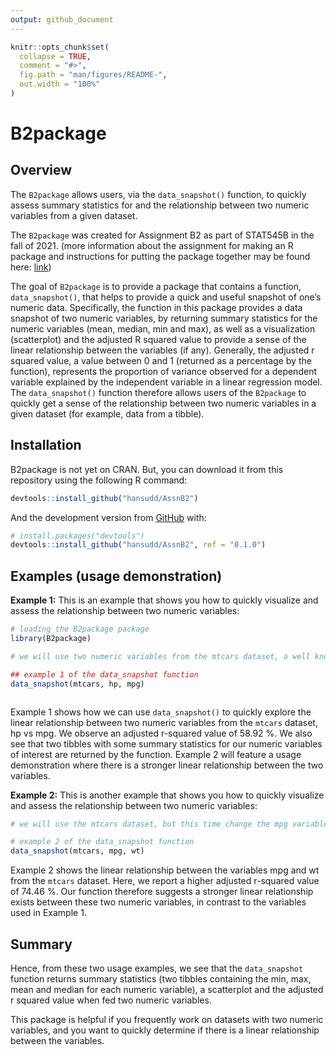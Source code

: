 ```yaml
---
output: github_document
---
```


<!-- README.md is generated from README.Rmd. Please edit that file -->

```r
knitr::opts_chunk$set(
  collapse = TRUE,
  comment = "#>",
  fig.path = "man/figures/README-",
  out.width = "100%"
)
```

# B2package

<!-- badges: start -->
<!-- badges: end -->

## Overview

The `B2package` allows users, via the `data_snapshot()` function, to quickly assess summary statistics for and the relationship between two numeric variables from a given dataset.

The `B2package` was created for Assignment B2 as part of STAT545B in the fall of 2021. (more information about the assignment for making an R package and instructions for putting the package together may be found here: [link](https://stat545.stat.ubc.ca/assignments/assignment-b2/))

The goal of `B2package` is to provide a package that contains a function, `data_snapshot()`, that helps to provide a quick and useful snapshot of one's numeric data. Specifically, the function in this package provides a data snapshot of two numeric variables, by returning summary statistics for the numeric variables (mean, median, min and max), as well as a visualization (scatterplot) and the adjusted R squared value to provide a sense of the linear relationship between the variables (if any). Generally, the adjusted r squared value, a value between 0 and 1 (returned as a percentage by the function), represents the proportion of variance observed for a dependent variable explained by the independent variable in a linear regression model. The `data_snapshot()` function therefore allows users of the `B2package` to quickly get a sense of the relationship between two numeric variables in a given dataset (for example, data from a tibble).

## Installation

B2package is not yet on CRAN. But, you can download it from this repository using
the following R command:

``` r
devtools::install_github("hansudd/AssnB2")
```

And the development version from [GitHub](https://github.com/) with:

``` r
# install.packages("devtools")
devtools::install_github("hansudd/AssnB2", ref = "0.1.0")
```
## Examples (usage demonstration)


__Example 1:__ This is an example that shows you how to quickly visualize and assess the relationship between two numeric variables:
```r
# loading the B2package package
library(B2package)

# we will use two numeric variables from the mtcars dataset, a well known dataset that comes with CRAN

## example 1 of the data_snapshot function 
data_snapshot(mtcars, hp, mpg)



```

Example 1 shows how we can use `data_snapshot()` to quickly explore the linear relationship between two numeric variables from the `mtcars` dataset, hp vs mpg. We observe an adjusted r-squared value of 58.92 %. We also see that two tibbles with some summary statistics for our numeric variables of interest are returned by the function. Example 2 will feature a usage demonstration where there is a stronger linear relationship between the two variables.

__Example 2:__ This is another example that shows you how to quickly visualize and assess the relationship between two numeric variables:
```r

# we will use the mtcars dataset, but this time change the mpg variable to the wt variable

# example 2 of the data_snapshot function
data_snapshot(mtcars, mpg, wt)
```

Example 2 shows the linear relationship between the variables mpg and wt from the `mtcars` dataset. Here, we report a higher adjusted r-squared value of 74.46 %. Our function therefore suggests a stronger linear relationship exists between these two numeric variables, in contrast to the variables used in Example 1.

## Summary

Hence, from these two usage examples, we see that the `data_snapshot` function returns summary statistics (two tibbles containing the min, max, mean and median for each numeric variable), a scatterplot and the adjusted r squared value when fed two numeric variables.

This package is helpful if you frequently work on datasets with two numeric variables, and you want to quickly determine if 
there is a linear relationship between the variables. 
